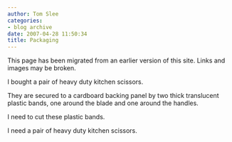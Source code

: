 ```yaml
---
author: Tom Slee
categories:
- blog archive
date: 2007-04-28 11:50:34
title: Packaging
---
```


::: {.callout-note}

This page has been migrated from an earlier version of this site. 
Links and images may be broken.

:::



				

I bought a pair of heavy duty kitchen scissors. 




They are secured to a cardboard backing panel by two thick translucent plastic bands, one around the blade and one around the handles.




I need to cut these plastic bands.




I need a pair of heavy duty kitchen scissors.


		

